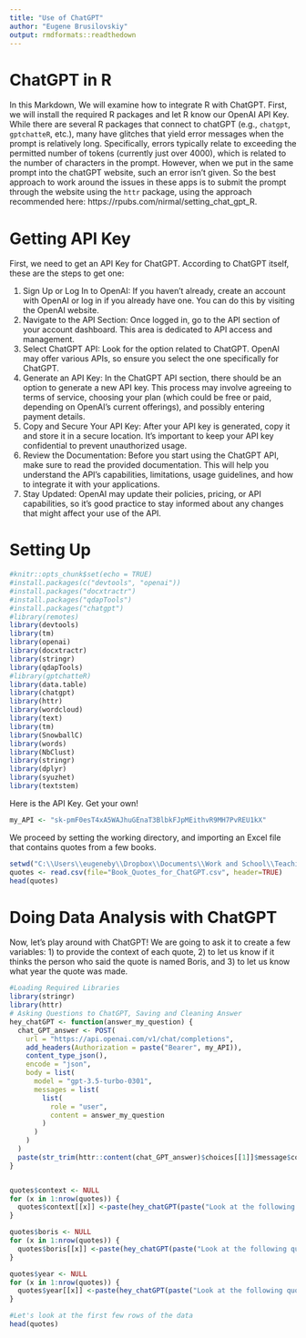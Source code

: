 ```yaml
---
title: "Use of ChatGPT"
author: "Eugene Brusilovskiy"
output: rmdformats::readthedown
---
```


# ChatGPT in R
In this Markdown, We will examine how to integrate R with ChatGPT. First, we will install the required R packages and let R know our OpenAI API Key.
While there are several R packages that connect to chatGPT (e.g., `chatgpt`, `gptchatteR`, etc.), many have glitches that yield error messages when the prompt is relatively long. Specifically, errors typically relate to exceeding the permitted number of tokens (currently just over 4000), which is related to the number of characters in the prompt. However, when we put in the same prompt into the chatGPT website, such an error isn't given. So the best approach to work around the issues in these apps is to submit the prompt through the website using the `httr` package, using the approach recommended here: https://rpubs.com/nirmal/setting_chat_gpt_R. 

# Getting API Key
First, we need to get an API Key for ChatGPT. According to ChatGPT itself, these are the steps to get one:

1. Sign Up or Log In to OpenAI: If you haven't already, create an account with OpenAI or log in if you already have one. You can do this by visiting the OpenAI website.
2. Navigate to the API Section: Once logged in, go to the API section of your account dashboard. This area is dedicated to API access and management.
3. Select ChatGPT API: Look for the option related to ChatGPT. OpenAI may offer various APIs, so ensure you select the one specifically for ChatGPT.
4. Generate an API Key: In the ChatGPT API section, there should be an option to generate a new API key. This process may involve agreeing to terms of service, choosing your plan (which could be free or paid, depending on OpenAI's current offerings), and possibly entering payment details.
5. Copy and Secure Your API Key: After your API key is generated, copy it and store it in a secure location. It's important to keep your API key confidential to prevent unauthorized usage.
6. Review the Documentation: Before you start using the ChatGPT API, make sure to read the provided documentation. This will help you understand the API's capabilities, limitations, usage guidelines, and how to integrate it with your applications.
7. Stay Updated: OpenAI may update their policies, pricing, or API capabilities, so it's good practice to stay informed about any changes that might affect your use of the API.


# Setting Up
```r
#knitr::opts_chunk$set(echo = TRUE)
#install.packages(c("devtools", "openai"))
#install.packages("docxtractr")
#install.packages("qdapTools")
#install.packages("chatgpt")
#library(remotes)
library(devtools)
library(tm)
library(openai)
library(docxtractr)
library(stringr)
library(qdapTools)
#library(gptchatteR)
library(data.table)
library(chatgpt)
library(httr)
library(wordcloud)
library(text)
library(tm)
library(SnowballC)
library(words)
library(NbClust)
library(stringr)
library(dplyr)
library(syuzhet)
library(textstem)
```

Here is the API Key. Get your own!
```r
my_API <- "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"
```

We proceed by setting the working directory, and importing an Excel file that contains quotes from a few books. 
```r
setwd("C:\\Users\\eugeneby\\Dropbox\\Documents\\Work and School\\Teaching\\CPLN 671 - Statistics and Data Mining\\2023_MUSA_5000_GitHub\\Data\\Lecture 23")
quotes <- read.csv(file="Book_Quotes_for_ChatGPT.csv", header=TRUE)
head(quotes)
```


# Doing Data Analysis with ChatGPT

Now, let's play around with ChatGPT! We are going to ask it to create a few variables: 1) to provide the context of each quote, 2) to let us know if it thinks the person who said the quote is named Boris, and 3) to let us know what year the quote was made.

```r
#Loading Required Libraries
library(stringr)
library(httr)
# Asking Questions to ChatGPT, Saving and Cleaning Answer
hey_chatGPT <- function(answer_my_question) {
  chat_GPT_answer <- POST(
    url = "https://api.openai.com/v1/chat/completions",
    add_headers(Authorization = paste("Bearer", my_API)),
    content_type_json(),
    encode = "json",
    body = list(
      model = "gpt-3.5-turbo-0301",
      messages = list(
        list(
          role = "user",
          content = answer_my_question
        )
      )
    )
  )
  paste(str_trim(httr::content(chat_GPT_answer)$choices[[1]]$message$content), "TOKENS USED: ", httr::content(chat_GPT_answer)$usage$total_tokens)
}


quotes$context <- NULL
for (x in 1:nrow(quotes)) {
  quotes$context[[x]] <-paste(hey_chatGPT(paste("Look at the following quote. Can you write a paragraph about the context of this quote?", quotes$Book.Quotes[[x]])))
}

quotes$boris <- NULL
for (x in 1:nrow(quotes)) {
  quotes$boris[[x]] <-paste(hey_chatGPT(paste("Look at the following quote. Do you think the person saying it is named Boris?", quotes$Book.Quotes[[x]])))
}

quotes$year <- NULL
for (x in 1:nrow(quotes)) {
  quotes$year[[x]] <-paste(hey_chatGPT(paste("Look at the following quote. In what year was this quote made, to the best of your knowledge? In your response, type the 4 digit year. If you don't know the year, leave the response blank. Here's the quote:", quotes$Book.Quotes[[x]])))
}

#Let's look at the first few rows of the data
head(quotes)
```

